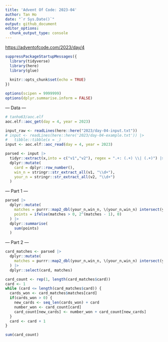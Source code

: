 ```yaml
---
title: 'Advent Of Code: 2023-04'
author: Tan Ho
date: "`r Sys.Date()`"
output: github_document
editor_options: 
  chunk_output_type: console
---
```


<https://adventofcode.com/2023/day/4>

```r
suppressPackageStartupMessages({
  library(tidyverse)
  library(here)
  library(glue)
  
  knitr::opts_chunk$set(echo = TRUE)
})

options(scipen = 9999999)
options(dplyr.summarise.inform = FALSE)
```

--- Data ---

```r
# tanho63/aoc.elf
aoc.elf::aoc_get(day = 4, year = 2023)
```

```r
input_raw <- readLines(here::here("2023/day-04-input.txt"))
# input <- readLines(here::here('2023/day-04-example.txt')) |>
#   tibble::tibble(x = _)
input <- aoc.elf::aoc_read(day = 4, year = 2023)

parsed <- input |> 
  tidyr::extract(x,into = c("v1","v2"), regex = ".+: (.+) \\| (.+)") |> 
  dplyr::mutate(
    card = dplyr::row_number(),
    win_n = stringr::str_extract_all(v1, "\\d+"),
    your_n = stringr::str_extract_all(v2, "\\d+")
  )
```

--- Part 1 ---

```r
parsed |> 
  dplyr::mutate(
    matches = purrr::map2_dbl(your_n,win_n, \(your_n,win_n) intersect(your_n,win_n) |> length()),
    points = ifelse(matches > 0, 2^(matches - 1), 0)
  ) |> 
  dplyr::summarise(
    sum(points)
  )
```

--- Part 2 ---

```r
card_matches <- parsed |> 
  dplyr::mutate(
    matches = purrr::map2_dbl(your_n,win_n, \(your_n,win_n) intersect(your_n,win_n) |> length())
  ) |> 
  dplyr::select(card, matches)

card_count <- rep(1, length(card_matches$card))
card <- 1
while (card <= length(card_matches$card)) {
  cards_won <- card_matches$matches[card]
  if(cards_won > 0) {
    new_cards <- seq_len(cards_won) + card
    number_won <- card_count[card]
    card_count[new_cards] <- number_won + card_count[new_cards]
  }
  card <- card + 1
}

sum(card_count)
```

